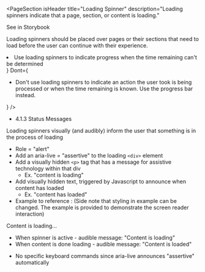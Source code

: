 
<PageSection
  isHeader
  title="Loading Spinner"
  description="Loading spinners indicate that a page, section, or content is loading."
>
  <pharos-link href="#" target="_blank">
    See in Storybook
  </pharos-link>
</PageSection>

<PageSection title="Usage">
  <p>
    Loading spinners should be placed over pages or their sections that need to load before the user
    can continue with their experience.
  </p>
</PageSection>

<PageSection title="Best Practices">
  <BestPractices
    Do={
      <ul>
        <li>
          Use loading spinners to indicate progress when the time remaining can't be determined
        </li>
      </ul>
    }
    Dont={
      <ul>
        <li>
          Don't use loading spinners to indicate an action the user took is being processed or when
          the time remaining is known. Use the progress bar instead.
        </li>
      </ul>
    }
  />
</PageSection>

<PageSection title="Accessibility">
  <PageSection title="Relevant WCAG Guidelines" isSubsection lessMargin>
    <ul>
      <li>
        <pharos-link href="https://www.w3.org/WAI/WCAG21/Understanding/status-messages.html">
          4.1.3 Status Messages
        </pharos-link>
      </li>
    </ul>
  </PageSection>
  <PageSection title="Importance" isSubsection lessMargin>
    Loading spinners visually (and audibly) inform the user that something is in the process of
    loading
  </PageSection>
  <PageSection title="Code Expectations" isSubsection lessMargin>
    <ul>
      <li>Role = "alert"</li>
      <li>
        Add an aria-live = "assertive" to the loading <code>&lt;div&gt;</code> element
      </li>
      <li>
        Add a visually hidden <code>&lt;p&gt;</code> tag that has a message for assistive technology
        within that div
        <ul>
          <li>Ex. "content is loading"</li>
        </ul>
      </li>
      <li>
        Add visually hidden text, triggered by Javascript to announce when content has loaded
        <ul>
          <li>Ex. "content has loaded"</li>
        </ul>
      </li>
      <li>
        <pharos-link href="https://codepen.io/stuartjnelson/pen/xWyLGR" target="_blank">
          Example to reference
        </pharos-link>
        : (Side note that styling in example can be changed. The example is provided to demonstrate the
        screen reader interaction)
      </li>
    </ul>
    <CodeBlock className="language-html">
      <div
        id="loading-spinner"
        className="loading-spinner js-loading-spinner"
        role="alert"
        aria-live="assertive"
      >
        <p className="vh js-loading-spinner-copy">Content is loading...</p>
      </div>
    </CodeBlock>
  </PageSection>
  <PageSection title="Screen reader" isSubsection lessMargin>
    <ul>
      <li>When spinner is active - audible message: "Content is loading"</li>
      <li>When content is done loading - audible message: "Content is loaded"</li>
    </ul>
  </PageSection>
  <PageSection title="Keyboard" isSubsection lessMargin>
    <ul>
      <li>No specific keyboard commands since aria-live announces "assertive" automatically</li>
    </ul>
  </PageSection>
</PageSection>
